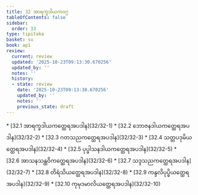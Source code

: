 ```yaml
---
title: 32 အာရက္ခဒါယကဝဂ္ဂ
tableOfContents: false
sidebar:
  order: 33
type: tipitaka
basket: su
book: ap1
review:
  current: review
  updated: '2025-10-23T09:13:30.670256'
  updated_by: ''
  notes: ''
  history:
  - state: review
    date: '2025-10-23T09:13:30.670256'
    updated_by: ''
    notes: ''
    previous_state: draft
---
```



<ReviewStatus review={frontmatter.review} showDetails={true} />

<HypothesisAnnotation frontmatter={frontmatter} />

<DynamicBreadcrumb />



<TableOfContents book="ap1" section="32">
* [32.1 အာရက္ခဒါယကတ္ထေရအပဒါန](32/32-1)
* [32.2 ဘောဇနဒါယကတ္ထေရအပဒါန](32/32-2)
* [32.3 ဂတသညကတ္ထေရအပဒါန](32/32-3)
* [32.4 သတ္တပဒုမိယတ္ထေရအပဒါန](32/32-4)
* [32.5 ပုပ္ဖါသနဒါယကတ္ထေရအပဒါန](32/32-5)
* [32.6 အာသနသန္ထဝိကတ္ထေရအပဒါန](32/32-6)
* [32.7 သဒ္ဒသညကတ္ထေရအပဒါန](32/32-7)
* [32.8 တိရံသိယတ္ထေရအပဒါန](32/32-8)
* [32.9 ကန္ဒလိပုပ္ဖိယတ္ထေရအပဒါန](32/32-9)
* [32.10 ကုမုဒမာလိယတ္ထေရအပဒါန](32/32-10)
</TableOfContents>